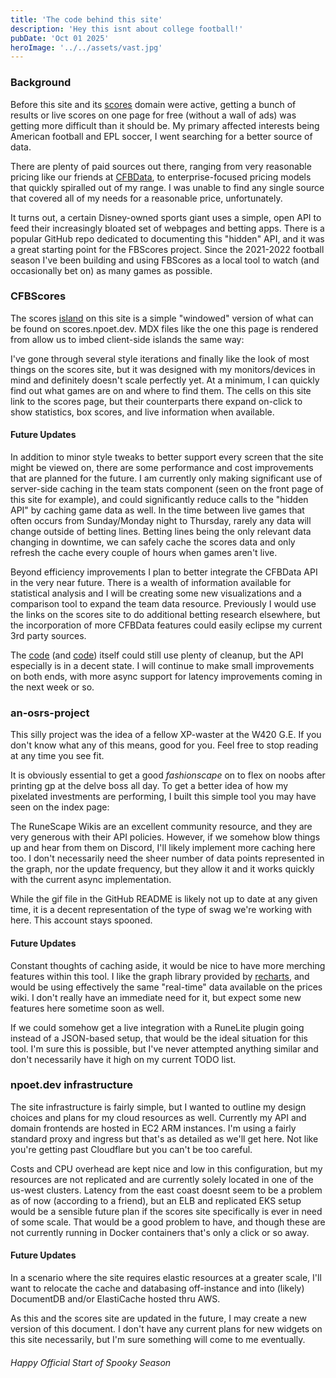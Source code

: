```yaml
---
title: 'The code behind this site'
description: 'Hey this isnt about college football!'
pubDate: 'Oct 01 2025'
heroImage: '../../assets/vast.jpg'
---
```



### Background

Before this site and its [scores](https://scores.npoet.dev/) domain were active, getting a bunch of results
or live scores on one page for free (without a wall of ads) was getting more difficult than it should be.
My primary affected interests being American football and EPL soccer, I went searching for a better source of data.

There are plenty of paid sources out there, ranging from very reasonable pricing like our friends at
[CFBData](https://collegefootballdata.com/), to enterprise-focused pricing models that quickly spiralled
out of my range. I was unable to find any single source that covered all of my needs for a reasonable price,
unfortunately.

It turns out, a certain Disney-owned sports giant uses a simple, open API to feed their
increasingly bloated set of webpages and betting apps. There is a popular GitHub repo
dedicated to documenting this "hidden" API, and it was a great starting point for the FBScores
project. Since the 2021-2022 football season I've been building and using FBScores as a local
tool to watch (and occasionally bet on) as many games as possible.

### CFBScores

The scores [island](https://docs.astro.build/en/concepts/islands/) on this site is a simple "windowed"
version of what can be found on scores.npoet.dev. MDX files like the one this page is rendered
from allow us to imbed client-side islands the same way:

<ScoreboardIsland client:load />

I've gone through several style iterations and finally like the look of most things on the scores
site, but it was designed with my monitors/devices in mind and definitely doesn't scale
perfectly yet. At a minimum, I can quickly find out what games are on and where to find them.
The cells on this site link to the scores page, but their counterparts there expand on-click to
show statistics, box scores, and live information when available.

#### Future Updates

In addition to minor style tweaks to better support every screen that the site might be
viewed on, there are some performance and cost improvements that are planned for the
future. I am currently only making significant use of server-side caching in the team stats
component (seen on the front page of this site for example), and could significantly reduce
calls to the "hidden API" by caching game data as well. In the time between live games that
often occurs from Sunday/Monday night to Thursday, rarely any data will change outside of
betting lines. Betting lines being the only relevant data changing in downtime, we can
safely cache the scores data and only refresh the cache every couple of hours when games aren't live.

Beyond efficiency improvements I plan to better integrate the CFBData API in the very near future.
There is a wealth of information available for statistical analysis and I will be creating
some new visualizations and a comparison tool to expand the team data resource. Previously
I would use the links on the scores site to do additional betting research elsewhere, but
the incorporation of more CFBData features could easily eclipse my current 3rd party sources.

The [code](https://github.com/npoet/cfbscores_py) (and [code](https://github.com/npoet/cfbscores_react))
itself could still use plenty of cleanup, but the API especially is in a decent state. I will continue
to make small improvements on both ends, with more async support for latency improvements coming
in the next week or so.

### an-osrs-project

This silly project was the idea of a fellow XP-waster at the W420 G.E. If you don't know
what any of this means, good for you. Feel free to stop reading at any time you see fit.

It is obviously essential to get a good *fashionscape* on to flex on noobs after printing gp
at the delve boss all day. To get a better idea of how my pixelated investments are
performing, I built this simple tool you may have seen on the index page:

<EquipValueIsland client:load />

The RuneScape Wikis are an excellent community resource, and they are very generous with their API
policies. However, if we somehow blow things up and hear from them on Discord, I'll likely implement
more caching here too. I don't necessarily need the sheer number of data points represented
in the graph, nor the update frequency, but they allow it and it works quickly with the current
async implementation.

While the gif file in the GitHub README is likely not up to date at any given time, it is a
decent representation of the type of swag we're working with here. This account stays spooned.

#### Future Updates

Constant thoughts of caching aside, it would be nice to have more merching features within this
tool. I like the graph library provided by [recharts](https://recharts.org/en-US), and would be using
effectively the same "real-time" data available on the prices wiki. I don't really have an immediate
need for it, but expect some new features here sometime soon as well.

If we could somehow get a live integration with a RuneLite plugin going instead of a JSON-based
setup, that would be the ideal situation for this tool. I'm sure this is possible, but I've never
attempted anything similar and don't necessarily have it high on my current TODO list.

### npoet.dev infrastructure

The site infrastructure is fairly simple, but I wanted to outline my design choices and plans for my cloud
resources as well. Currently my API and domain frontends are hosted in EC2 ARM instances. I'm using a fairly
standard proxy and ingress but that's as detailed as we'll get here. Not like you're getting past Cloudflare
but you can't be too careful.

Costs and CPU overhead are kept nice and low in this configuration, but my resources are not replicated
and are currently solely located in one of the us-west clusters. Latency from the east coast doesnt seem
to be a problem as of now (according to a friend), but an ELB and replicated EKS setup would be a sensible future
plan if the scores site specifically is ever in need of some scale. That would be a good problem to have, and
though these are not currently running in Docker containers that's only a click or so away.

#### Future Updates

In a scenario where the site requires elastic resources at a greater scale, I'll want to relocate the
cache and databasing off-instance and into (likely) DocumentDB and/or ElastiCache hosted thru AWS.

As this and the scores site are updated in the future, I may create a new version of this document. I don't
have any current plans for new widgets on this site necessarily, but I'm sure something will come to me
eventually.

###### Happy Official Start of Spooky Season